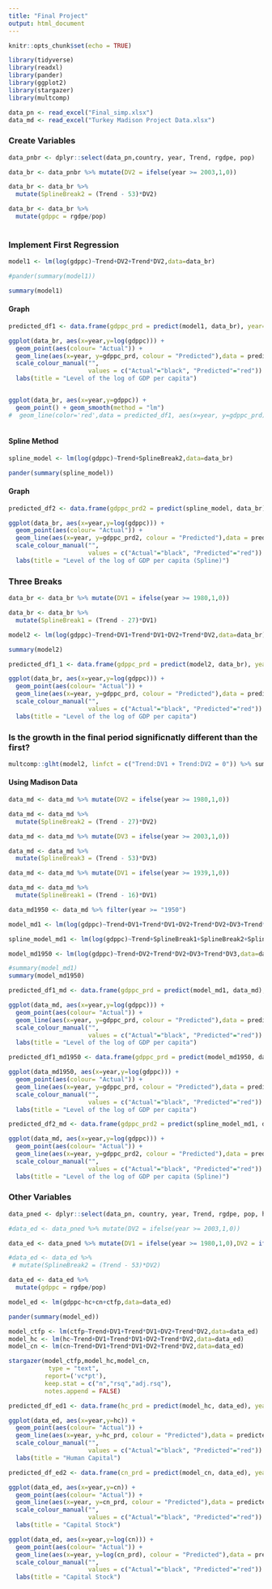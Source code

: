```yaml
---
title: "Final Project"
output: html_document
---
```


```r
knitr::opts_chunk$set(echo = TRUE)
```

```r
library(tidyverse)
library(readxl)
library(pander)
library(ggplot2)
library(stargazer)
library(multcomp)

data_pn <- read_excel("Final_simp.xlsx")
data_md <- read_excel("Turkey Madison Project Data.xlsx")
```

### Create Variables
```r
data_pnbr <- dplyr::select(data_pn,country, year, Trend, rgdpe, pop)

data_br <- data_pnbr %>% mutate(DV2 = ifelse(year >= 2003,1,0))

data_br <- data_br %>%
  mutate(SplineBreak2 = (Trend - 53)*DV2)

data_br <- data_br %>%
  mutate(gdppc = rgdpe/pop)
  
```

### Implement First Regression
```r
model1 <- lm(log(gdppc)~Trend+DV2+Trend*DV2,data=data_br)

#pander(summary(model1))

summary(model1)
```

#### Graph
```r
predicted_df1 <- data.frame(gdppc_prd = predict(model1, data_br), year=data_br$year)

ggplot(data_br, aes(x=year,y=log(gdppc))) +
  geom_point(aes(colour= "Actual")) +
  geom_line(aes(x=year, y=gdppc_prd, colour = "Predicted"),data = predicted_df1) +
  scale_colour_manual("",
                      values = c("Actual"="black", "Predicted"="red")) +
  labs(title = "Level of the log of GDP per capita")


ggplot(data_br, aes(x=year,y=gdppc)) +
  geom_point() + geom_smooth(method = "lm")
#  geom_line(color='red',data = predicted_df1, aes(x=year, y=gdppc_prd))
  
```

#### Spline Method
```r
spline_model <- lm(log(gdppc)~Trend+SplineBreak2,data=data_br)

pander(summary(spline_model))
```

#### Graph
```r
predicted_df2 <- data.frame(gdppc_prd2 = predict(spline_model, data_br), year=data_br$year)

ggplot(data_br, aes(x=year,y=log(gdppc))) +
  geom_point(aes(colour= "Actual")) +
  geom_line(aes(x=year, y=gdppc_prd2, colour = "Predicted"),data = predicted_df2) +
  scale_colour_manual("",
                      values = c("Actual"="black", "Predicted"="red")) +
  labs(title = "Level of the log of GDP per capita (Spline)")

```

### Three Breaks
```r
data_br <- data_br %>% mutate(DV1 = ifelse(year >= 1980,1,0))

data_br <- data_br %>%
  mutate(SplineBreak1 = (Trend - 27)*DV1)

model2 <- lm(log(gdppc)~Trend+DV1+Trend*DV1+DV2+Trend*DV2,data=data_br)

summary(model2)

predicted_df1_1 <- data.frame(gdppc_prd = predict(model2, data_br), year=data_br$year)

ggplot(data_br, aes(x=year,y=log(gdppc))) +
  geom_point(aes(colour= "Actual")) +
  geom_line(aes(x=year, y=gdppc_prd, colour = "Predicted"),data = predicted_df1_1) +
  scale_colour_manual("",
                      values = c("Actual"="black", "Predicted"="red")) +
  labs(title = "Level of the log of GDP per capita")

```
### Is the growth in the final period significnatly different than the first?
```r
multcomp::glht(model2, linfct = c("Trend:DV1 + Trend:DV2 = 0")) %>% summary
```

#### Using Madison Data
```r
data_md <- data_md %>% mutate(DV2 = ifelse(year >= 1980,1,0))

data_md <- data_md %>%
  mutate(SplineBreak2 = (Trend - 27)*DV2)

data_md <- data_md %>% mutate(DV3 = ifelse(year >= 2003,1,0))

data_md <- data_md %>%
  mutate(SplineBreak3 = (Trend - 53)*DV3)

data_md <- data_md %>% mutate(DV1 = ifelse(year >= 1939,1,0))

data_md <- data_md %>%
  mutate(SplineBreak1 = (Trend - 16)*DV1)

data_md1950 <- data_md %>% filter(year >= "1950")

model_md1 <- lm(log(gdppc)~Trend+DV1+Trend*DV1+DV2+Trend*DV2+DV3+Trend*DV3,data=data_md)

spline_model_md1 <- lm(log(gdppc)~Trend+SplineBreak1+SplineBreak2+SplineBreak3,data=data_md)

model_md1950 <- lm(log(gdppc)~Trend+DV2+Trend*DV2+DV3+Trend*DV3,data=data_md1950)

#summary(model_md1)
summary(model_md1950)

predicted_df1_md <- data.frame(gdppc_prd = predict(model_md1, data_md), year=data_md$year)

ggplot(data_md, aes(x=year,y=log(gdppc))) +
  geom_point(aes(colour= "Actual")) +
  geom_line(aes(x=year, y=gdppc_prd, colour = "Predicted"),data = predicted_df1_md) +
  scale_colour_manual("",
                      values = c("Actual"="black", "Predicted"="red")) +
  labs(title = "Level of the log of GDP per capita")

predicted_df1_md1950 <- data.frame(gdppc_prd = predict(model_md1950, data_md1950), year=data_md1950$year)

ggplot(data_md1950, aes(x=year,y=log(gdppc))) +
  geom_point(aes(colour= "Actual")) +
  geom_line(aes(x=year, y=gdppc_prd, colour = "Predicted"),data = predicted_df1_md1950) +
  scale_colour_manual("",
                      values = c("Actual"="black", "Predicted"="red")) +
  labs(title = "Level of the log of GDP per capita")

predicted_df2_md <- data.frame(gdppc_prd2 = predict(spline_model_md1, data_md), year=data_md$year)

ggplot(data_md, aes(x=year,y=log(gdppc))) +
  geom_point(aes(colour= "Actual")) +
  geom_line(aes(x=year, y=gdppc_prd2, colour = "Predicted"),data = predicted_df2_md) +
  scale_colour_manual("",
                      values = c("Actual"="black", "Predicted"="red")) +
  labs(title = "Level of the log of GDP per capita (Spline)")
```

### Other Variables
```r
data_pned <- dplyr::select(data_pn, country, year, Trend, rgdpe, pop, hc, cn, ctfp)

#data_ed <- data_pned %>% mutate(DV2 = ifelse(year >= 2003,1,0))

data_ed <- data_pned %>% mutate(DV1 = ifelse(year >= 1980,1,0),DV2 = ifelse(year >= 2003,1,0) )

#data_ed <- data_ed %>%
 # mutate(SplineBreak2 = (Trend - 53)*DV2)

data_ed <- data_ed %>%
  mutate(gdppc = rgdpe/pop)
```

```r
model_ed <- lm(gdppc~hc+cn+ctfp,data=data_ed)

pander(summary(model_ed))
```

```r
model_ctfp <- lm(ctfp~Trend+DV1+Trend*DV1+DV2+Trend*DV2,data=data_ed)
model_hc <- lm(hc~Trend+DV1+Trend*DV1+DV2+Trend*DV2,data=data_ed)
model_cn <- lm(cn~Trend+DV1+Trend*DV1+DV2+Trend*DV2,data=data_ed)

stargazer(model_ctfp,model_hc,model_cn,
           type = "text", 
          report=('vc*pt'),
          keep.stat = c("n","rsq","adj.rsq"), 
          notes.append = FALSE)
```

```r
predicted_df_ed1 <- data.frame(hc_prd = predict(model_hc, data_ed), year=data_ed$year)

ggplot(data_ed, aes(x=year,y=hc)) +
  geom_point(aes(colour= "Actual")) +
  geom_line(aes(x=year, y=hc_prd, colour = "Predicted"),data = predicted_df_ed1) +
  scale_colour_manual("",
                      values = c("Actual"="black", "Predicted"="red")) +
  labs(title = "Human Capital")

predicted_df_ed2 <- data.frame(cn_prd = predict(model_cn, data_ed), year=data_ed$year)

ggplot(data_ed, aes(x=year,y=cn)) +
  geom_point(aes(colour= "Actual")) +
  geom_line(aes(x=year, y=cn_prd, colour = "Predicted"),data = predicted_df_ed2) +
  scale_colour_manual("",
                      values = c("Actual"="black", "Predicted"="red")) +
  labs(title = "Capital Stock")

ggplot(data_ed, aes(x=year,y=log(cn))) +
  geom_point(aes(colour= "Actual")) +
  geom_line(aes(x=year, y=log(cn_prd), colour = "Predicted"),data = predicted_df_ed2) +
  scale_colour_manual("",
                      values = c("Actual"="black", "Predicted"="red")) +
  labs(title = "Capital Stock")
```